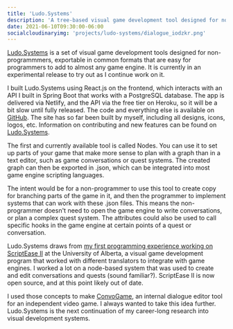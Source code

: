 ```yaml
---
title: 'Ludo.Systems'
description: 'A tree-based visual game development tool designed for non-programmmers, exportable in common formats to work with almost any game engine.'
date: 2021-06-10T09:30:00-06:00
socialcloudinaryimg: 'projects/ludo-systems/dialogue_iodzkr.png'
---
```



[Ludo.Systems](https://ludo.systems) is a set of visual game development tools designed for non-programmmers, exportable in common formats that are easy for programmers to add to almost any game engine. It is currently in an experimental release to try out as I continue work on it.

I built Ludo.Systems using React.js on the frontend, which interacts with an API I built in Spring Boot that works with a PostgreSQL database. The app is delivered via Netlify, and the API via the free tier on Heroku, so it will be a bit slow until fully released. The code and everything else is available on [GitHub](https://github.com/LudoSystems). The site has so far been built by myself, including all designs, icons, logos, etc. Information on contributing and new features can be found on [Ludo.Systems](https://ludo.systems).

The first and currently available tool is called Nodes. You can use it to set up parts of your game that make more sense to plan with a graph than in a text editor, such as game conversations or quest systems. The created graph can then be exported in .json, which can be integrated into most game engine scripting languages.

<YouTube title="Ludo.Systems" code="8LtmX2naGvc" />

The intent would be for a non-programmer to use this tool to create copy for branching parts of the game in it, and then the programmer to implement systems that can work with these .json files. This means the non-programmer doesn't need to open the game engine to write conversations, or plan a complex quest system. The attributes could also be used to call specific hooks in the game engine at certain points of a quest or conversation.

<CloudinaryImage
    src="projects/ludo-systems/dialogue_iodzkr"
    alt="An example of a branching dialogue system created in Ludo.Systems Nodes."
    caption="An example of a branching dialogue system created in Ludo.Systems Nodes."
/>

Ludo.Systems draws from [my first programming experience working on ScriptEase II](https://abbieschenk.com/projects/scriptease-ii) at the University of Alberta, a visual game development program that worked with different translators to integrate with game engines. I worked a lot on a node-based system that was used to create and edit conversations and quests (sound familiar?). ScriptEase II is now open source, and at this point likely out of date.

<CloudinaryImage
    src="projects/ludo-systems/quest_oz8n3d.png"
    alt="An example of a branching quest system created in Ludo.Systems Nodes."
    caption="An example of a branching quest system created in Ludo.Systems Nodes."
/>

I used those concepts to make [ConvoGame](https://abbieschenk.com/projects/catlandia/#convogame), an internal dialogue editor tool for an independent video game. I always wanted to take this idea further. Ludo.Systems is the next continuation of my career-long research into visual development systems.
